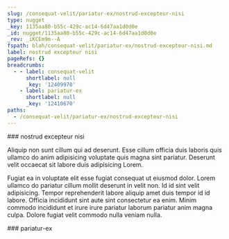```yaml
---
slug: /consequat-velit/pariatur-ex/nostrud-excepteur-nisi
type: nugget
_key: 1135aa80-b55c-429c-ac14-6d47aa1d0d0e
_id: nugget/1135aa80-b55c-429c-ac14-6d47aa1d0d0e
_rev: _iKCEm9m--A
fspath: blah/consequat-velit/pariatur-ex/nostrud-excepteur-nisi.md
label: nostrud excepteur nisi
pageRefs: {}
breadcrumbs:
  - - label: consequat-velit
      shortlabel: null
      _key: '12409970'
    - label: pariatur-ex
      shortlabel: null
      _key: '12410670'
paths:
  - /consequat-velit/pariatur-ex/nostrud-excepteur-nisi
---
```


<NuggetArea>
<Nugget slug="/consequat-velit/pariatur-ex/nostrud-excepteur-nisi" type="nugget" _key="1135aa80-b55c-429c-ac14-6d47aa1d0d0e" _id="nugget/1135aa80-b55c-429c-ac14-6d47aa1d0d0e" _rev="_iKCEm9m--A" fspath="blah/consequat-velit/pariatur-ex/nostrud-excepteur-nisi.md" label="nostrud excepteur nisi" paths="/consequat-velit/pariatur-ex/nostrud-excepteur-nisi">
<NuggetBody>
### nostrud excepteur nisi

Aliquip non sunt cillum qui ad deserunt. Esse cillum officia duis laboris quis ullamco do anim adipisicing voluptate quis magna sint pariatur. Deserunt velit occaecat sit labore duis adipisicing Lorem.

Fugiat ea in voluptate elit esse fugiat consequat ut eiusmod dolor. Lorem ullamco do pariatur cillum mollit deserunt in velit non. Id id sint velit adipisicing. Tempor reprehenderit labore aliquip amet duis tempor id id labore. Officia incididunt sint aute sint consectetur ea enim. Minim commodo incididunt et irure irure pariatur laborum pariatur anim magna culpa. Dolore fugiat velit commodo nulla veniam nulla.

</NuggetBody>
<Breadcrumbs>
<Crumbs>
<Crumb _key="12409970" label="consequat-velit" /><Crumb _key="12410670" label="pariatur-ex" />
</Crumbs>
</Breadcrumbs>
</Nugget>

<NuggetsInbound>
</NuggetsInbound>
<NuggetsOutbound>
</NuggetsOutbound>
</NuggetArea>
<PassagesInbound>
<Passage direction="inbound" type="passage" _key="12410670" _id="passage/12410670" _rev="_iKCEm9G--_" label="pariatur-ex" passage="pariatur-ex" fspath="blah/consequat-velit/pariatur-ex" paths="/consequat-velit/pariatur-ex" slug="/consequat-velit/pariatur-ex">
<NuggetBody>
### pariatur-ex

</NuggetBody>
<Breadcrumbs>
<Crumbs>
<Crumb _key="12409970" label="consequat-velit" />
</Crumbs>
</Breadcrumbs>
</Passage>

</PassagesInbound>
<PassagesOutbound>
</PassagesOutbound>